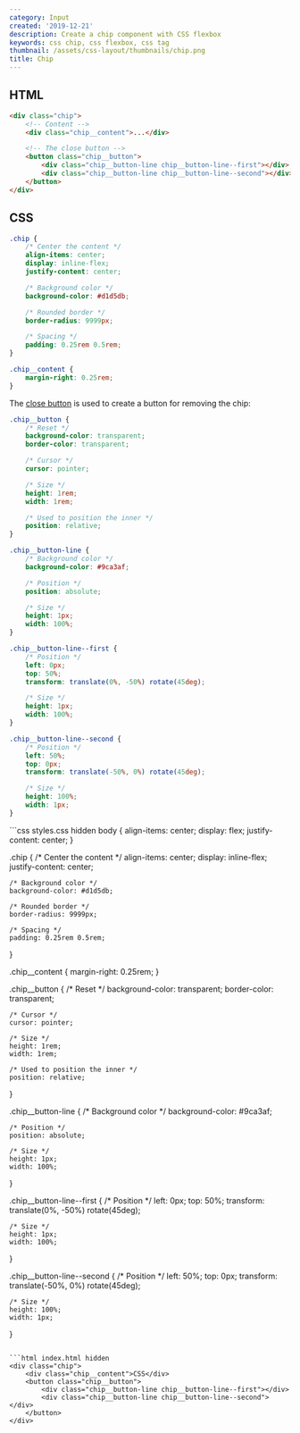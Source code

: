 ```yaml
---
category: Input
created: '2019-12-21'
description: Create a chip component with CSS flexbox
keywords: css chip, css flexbox, css tag
thumbnail: /assets/css-layout/thumbnails/chip.png
title: Chip
---
```


## HTML

```html index.html
<div class="chip">
    <!-- Content -->
    <div class="chip__content">...</div>

    <!-- The close button -->
    <button class="chip__button">
        <div class="chip__button-line chip__button-line--first"></div>
        <div class="chip__button-line chip__button-line--second"></div>
    </button>
</div>
```

## CSS

```css styles.css
.chip {
    /* Center the content */
    align-items: center;
    display: inline-flex;
    justify-content: center;

    /* Background color */
    background-color: #d1d5db;

    /* Rounded border */
    border-radius: 9999px;

    /* Spacing */
    padding: 0.25rem 0.5rem;
}

.chip__content {
    margin-right: 0.25rem;
}
```

The [close button](https://phuoc.ng/collection/css-layout/close-button) is used to create a button for removing the chip:

```css
.chip__button {
    /* Reset */
    background-color: transparent;
    border-color: transparent;

    /* Cursor */
    cursor: pointer;

    /* Size */
    height: 1rem;
    width: 1rem;

    /* Used to position the inner */
    position: relative;
}

.chip__button-line {
    /* Background color */
    background-color: #9ca3af;

    /* Position */
    position: absolute;

    /* Size */
    height: 1px;
    width: 100%;
}

.chip__button-line--first {
    /* Position */
    left: 0px;
    top: 50%;
    transform: translate(0%, -50%) rotate(45deg);

    /* Size */
    height: 1px;
    width: 100%;
}

.chip__button-line--second {
    /* Position */
    left: 50%;
    top: 0px;
    transform: translate(-50%, 0%) rotate(45deg);

    /* Size */
    height: 100%;
    width: 1px;
}
```

<Playground>
```css styles.css hidden
body {
    align-items: center;
    display: flex;
    justify-content: center;
}

.chip {
    /* Center the content */
    align-items: center;
    display: inline-flex;
    justify-content: center;

    /* Background color */
    background-color: #d1d5db;

    /* Rounded border */
    border-radius: 9999px;

    /* Spacing */
    padding: 0.25rem 0.5rem;
}

.chip__content {
    margin-right: 0.25rem;
}

.chip__button {
    /* Reset */
    background-color: transparent;
    border-color: transparent;

    /* Cursor */
    cursor: pointer;

    /* Size */
    height: 1rem;
    width: 1rem;

    /* Used to position the inner */
    position: relative;
}

.chip__button-line {
    /* Background color */
    background-color: #9ca3af;

    /* Position */
    position: absolute;

    /* Size */
    height: 1px;
    width: 100%;
}

.chip__button-line--first {
    /* Position */
    left: 0px;
    top: 50%;
    transform: translate(0%, -50%) rotate(45deg);

    /* Size */
    height: 1px;
    width: 100%;
}

.chip__button-line--second {
    /* Position */
    left: 50%;
    top: 0px;
    transform: translate(-50%, 0%) rotate(45deg);

    /* Size */
    height: 100%;
    width: 1px;
}
```

```html index.html hidden
<div class="chip">
    <div class="chip__content">CSS</div>
    <button class="chip__button">
        <div class="chip__button-line chip__button-line--first"></div>
        <div class="chip__button-line chip__button-line--second"></div>
    </button>
</div>
```
</Playground>
